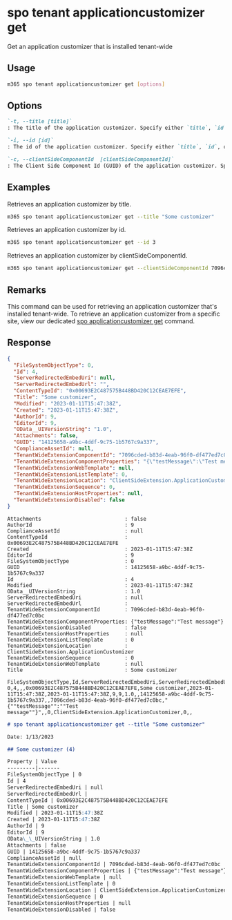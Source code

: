 
# spo tenant applicationcustomizer get

Get an application customizer that is installed tenant-wide

## Usage

```sh
m365 spo tenant applicationcustomizer get [options]
```

## Options

```md definition-list
`-t, --title [title]`
: The title of the application customizer. Specify either `title`, `id`, or `clientSideComponentId`.

`-i, --id [id]`
: The id of the application customizer. Specify either `title`, `id`, or `clientSideComponentId`.

`-c, --clientSideComponentId  [clientSideComponentId]`
: The Client Side Component Id (GUID) of the application customizer. Specify either `title`, `id`, or `clientSideComponentId`.
```

<Global />

## Examples

Retrieves an application customizer by title.

```sh
m365 spo tenant applicationcustomizer get --title "Some customizer"
```

Retrieves an application customizer by id.

```sh
m365 spo tenant applicationcustomizer get --id 3
```

Retrieves an application customizer by clientSideComponentId.

```sh
m365 spo tenant applicationcustomizer get --clientSideComponentId 7096cded-b83d-4eab-96f0-df477ed7c0bc
```

## Remarks

This command can be used for retrieving an application customizer that's installed tenant-wide. To retrieve an application customizer from a specific site, view our dedicated [spo applicationcustomizer get](../applicationcustomizer/applicationcustomizer-get.mdx) command.

## Response

<Tabs>
  <TabItem value="JSON">

  ```json
  {
    "FileSystemObjectType": 0,
    "Id": 4,
    "ServerRedirectedEmbedUri": null,
    "ServerRedirectedEmbedUrl": "",
    "ContentTypeId": "0x00693E2C487575B448BD420C12CEAE7EFE",
    "Title": "Some customizer",
    "Modified": "2023-01-11T15:47:38Z",
    "Created": "2023-01-11T15:47:38Z",
    "AuthorId": 9,
    "EditorId": 9,
    "OData__UIVersionString": "1.0",
    "Attachments": false,
    "GUID": "14125658-a9bc-4ddf-9c75-1b5767c9a337",
    "ComplianceAssetId": null,
    "TenantWideExtensionComponentId": "7096cded-b83d-4eab-96f0-df477ed7c0bc",
    "TenantWideExtensionComponentProperties": "{\"testMessage\":\"Test message\"}",
    "TenantWideExtensionWebTemplate": null,
    "TenantWideExtensionListTemplate": 0,
    "TenantWideExtensionLocation": "ClientSideExtension.ApplicationCustomizer",
    "TenantWideExtensionSequence": 0,
    "TenantWideExtensionHostProperties": null,
    "TenantWideExtensionDisabled": false
  }
  ```

  </TabItem>
  <TabItem value="Text">

  ```text
  Attachments                           : false
  AuthorId                              : 9
  ComplianceAssetId                     : null
  ContentTypeId                         : 0x00693E2C487575B448BD420C12CEAE7EFE
  Created                               : 2023-01-11T15:47:38Z
  EditorId                              : 9
  FileSystemObjectType                  : 0
  GUID                                  : 14125658-a9bc-4ddf-9c75-1b5767c9a337
  Id                                    : 4
  Modified                              : 2023-01-11T15:47:38Z
  OData__UIVersionString                : 1.0
  ServerRedirectedEmbedUri              : null
  ServerRedirectedEmbedUrl              :
  TenantWideExtensionComponentId        : 7096cded-b83d-4eab-96f0-df477ed7c0bc
  TenantWideExtensionComponentProperties: {"testMessage":"Test message"}
  TenantWideExtensionDisabled           : false
  TenantWideExtensionHostProperties     : null
  TenantWideExtensionListTemplate       : 0
  TenantWideExtensionLocation           : ClientSideExtension.ApplicationCustomizer
  TenantWideExtensionSequence           : 0
  TenantWideExtensionWebTemplate        : null
  Title                                 : Some customizer
  ```

  </TabItem>
  <TabItem value="CSV">

  ```csv
  FileSystemObjectType,Id,ServerRedirectedEmbedUri,ServerRedirectedEmbedUrl,ContentTypeId,Title,Modified,Created,AuthorId,EditorId,OData__UIVersionString,Attachments,GUID,ComplianceAssetId,TenantWideExtensionComponentId,TenantWideExtensionComponentProperties,TenantWideExtensionWebTemplate,TenantWideExtensionListTemplate,TenantWideExtensionLocation,TenantWideExtensionSequence,TenantWideExtensionHostProperties,TenantWideExtensionDisabled
  0,4,,,0x00693E2C487575B448BD420C12CEAE7EFE,Some customizer,2023-01-11T15:47:38Z,2023-01-11T15:47:38Z,9,9,1.0,,14125658-a9bc-4ddf-9c75-1b5767c9a337,,7096cded-b83d-4eab-96f0-df477ed7c0bc,"{""testMessage"":""Test message""}",,0,ClientSideExtension.ApplicationCustomizer,0,,
  ```

  </TabItem>
  <TabItem value="Markdown">

  ```md
  # spo tenant applicationcustomizer get --title "Some customizer"

  Date: 1/13/2023

  ## Some customizer (4)

  Property | Value
  ---------|-------
  FileSystemObjectType | 0
  Id | 4
  ServerRedirectedEmbedUri | null
  ServerRedirectedEmbedUrl |
  ContentTypeId | 0x00693E2C487575B448BD420C12CEAE7EFE
  Title | Some customizer
  Modified | 2023-01-11T15:47:38Z
  Created | 2023-01-11T15:47:38Z
  AuthorId | 9
  EditorId | 9
  OData\_\_UIVersionString | 1.0
  Attachments | false
  GUID | 14125658-a9bc-4ddf-9c75-1b5767c9a337
  ComplianceAssetId | null
  TenantWideExtensionComponentId | 7096cded-b83d-4eab-96f0-df477ed7c0bc
  TenantWideExtensionComponentProperties | {"testMessage":"Test message"}
  TenantWideExtensionWebTemplate | null
  TenantWideExtensionListTemplate | 0
  TenantWideExtensionLocation | ClientSideExtension.ApplicationCustomizer
  TenantWideExtensionSequence | 0
  TenantWideExtensionHostProperties | null
  TenantWideExtensionDisabled | false
  ```

  </TabItem>
</Tabs>

